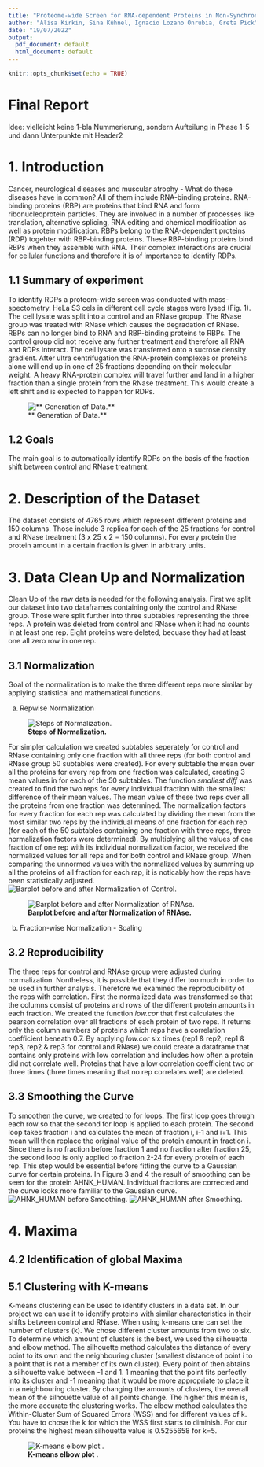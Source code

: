```yaml
---
title: "Proteome-wide Screen for RNA-dependent Proteins in Non-Synchronized HeLa cells"
author: "Alisa Kirkin, Sina Kühnel, Ignacio Lozano Onrubia, Greta Pick"
date: "19/07/2022"
output:
  pdf_document: default
  html_document: default
---
```


```r
knitr::opts_chunk$set(echo = TRUE)
```

# Final Report

Idee: vielleicht keine 1-bla Nummerierung, sondern Aufteilung in Phase 1-5 und dann Unterpunkte mit Header2

# 1. Introduction

Cancer, neurological diseases and muscular atrophy - What do these diseases have in common? 
All of them include RNA-binding proteins. RNA-binding proteins (RBP) are proteins that bind RNA and form ribonucleoprotein particles. They are involved in a number of processes like translation, alternative splicing, RNA editing and chemical modification as well as protein modification. RBPs belong to the RNA-dependent proteins (RDP) togehter with RBP-binding proteins. These RBP-binding proteins bind RBPs when they assemble with RNA. Their complex interactions are crucial for cellular functions and therefore it is of importance to identify RDPs.


## 1.1 Summary of experiment
To identify RDPs a proteom-wide screen was conducted with mass-spectometry. HeLa S3 cels in different cell cycle stages were lysed (Fig. 1). The cell lysate was split into a control and an RNase gropup. The RNase group was treated with RNase which causes the degradation of RNase. RBPs can no longer bind to RNA and RBP-binding proteins to RBPs. The control group did not receive any further treatment and therefore all RNA and RDPs interact. The cell lysate was transferred onto a sucrose density gradient. After ultra centrifugation the RNA-protein complexes or proteins alone will end up in one of 25 fractions depending on their molecular weight. A heavy RNA-protein complex will travel further and land in a higher fraction than a single protein from the RNase treatment. This would create a left shift and is expected to happen for RDPs.

![** Generation of Data.**](/Users/gretapick/Desktop/GitHub/2022-topic-03-team-01/Experiment.png)

## 1.2 Goals
The main goal is to automatically identify RDPs on the basis of the fraction shift between control and RNase treatment. 

# 2. Description of the Dataset
The dataset consists of 4765 rows which represent different proteins and 150 columns. Those include 3 replica for each of the 25 fractions for control and RNase treatment (3 x 25 x 2 = 150 columns). For every protein the protein amount in a certain fraction is given in arbitrary units.


# 3. Data Clean Up and Normalization 
Clean Up of the raw data is needed for the following analysis. 
First we split our dataset into two dataframes containing only the control and RNase group. Those were split further into three subtables representing the three reps. A protein was deleted from control and RNase when it had no counts in at least one rep. Eight proteins were deleted, becuase they had at least one all zero row in one rep.

## 3.1 Normalization 
Goal of the normalization is to make the three different reps more similar by applying statistical and mathematical functions.

a) Repwise Normalization 

![**Steps of Normalization.**](/Users/gretapick/Desktop/GitHub/2022-topic-03-team-01/Normalization.png)

For simpler calculation we created subtables seperately for control and RNase containing only one fraction with all three reps (for both control and RNase group 50 subtables were created). For every subtable the mean over all the proteins for every rep from one fraction was calculated, creating 3 mean values in for each of the 50 subtables. 
The function *smallest diff* was created to find the two reps for every individual fraction with the smallest difference of their mean values. The mean value of these two reps over all the proteins from one fraction was determined. The normalization factors for every fraction for each rep was calculated by dividing the mean from the most similar two reps by the individual means of one fraction for each rep (for each of the 50 subtables containing one fraction with three reps, three normalization factors were determined). By multiplying all the values of one fraction of one rep with its individual normalization factor, we received the normalized values for all reps and for both control and RNase group.
When comparing the unnormed values with the normalized values by summing up all the proteins of all fraction for each rap, it is noticably how the reps have been statistically adjusted. 
![**Barplot before and after Normalization of Control.**](/Users/gretapick/Desktop/GitHub/2022-topic-03-team-01/Normalization_ctrl.png)

![**Barplot before and after Normalization of RNAse.**](/Users/gretapick/Desktop/GitHub/2022-topic-03-team-01/Normalization_rnase.png)

b) Fraction-wise Normalization - Scaling

## 3.2 Reproducibility
The three reps for control and RNAse group were adjusted during normalization. Nontheless, it is possible that they differ too much in order to be used in further analysis. Therefore we examined the reproducibility of the reps with correlation. First the normalized data was transformed so that the columns consist of proteins and rows of the different protein amounts in each fraction. We created the function *low.cor* that first calculates the pearson correlation over all fractions of each protein of two reps. It returns only the column numbers of proteins which reps have a correlation coefficient beneath 0.7. By applying *low.cor* six times (rep1 & rep2, rep1 & rep3, rep2 & rep3 for control and RNase) we could create a dataframe that contains only proteins with low correlation and includes how often a protein did not correlate well. 
Proteins that have a low correlation coefficient two or three times (three times meaning that no rep correlates well) are deleted.

## 3.3 Smoothing the Curve
To smoothen the curve, we created to for loops. The first loop goes through each row so that the second for loop is applied to each protein. The second loop takes fraction i and calculates the mean of fraction i, i-1 and i+1. This mean will then replace the original value of the protein amount in fraction i. Since there is no fraction before fraction 1 and no fraction after fraction 25, the second loop is only applied to fraction 2-24 for every protein of each rep. 
This step would be essential before fitting the curve to a Gaussian curve for certain proteins. In Figure 3 and 4 the result of smoothing can be seen for the protein AHNK_HUMAN. Individual fractions are corrected and the curve looks more familiar to the Gaussian curve.
![**AHNK_HUMAN before Smoothing.**](/Users/gretapick/Desktop/GitHub/2022-topic-03-team-01/before_smoothing.png)
![**AHNK_HUMAN after Smoothing.**](/Users/gretapick/Desktop/GitHub/2022-topic-03-team-01/after_smoothing.png)

# 4. Maxima  


## 4.2 Identification of global Maxima


## 5.1 Clustering with K-means 
K-means clustering can be used to identify clusters in a data set. In our project we can use it to identify proteins with similar characteristics in their shifts between control and RNase. When using k-means one can set the number of clusters (k). We chose different cluster amounts from two to six. 
To determine which amount of clusters is the best, we used the silhouette and elbow method. The silhouette method calculates the distance of every point to its own and the neighbouring cluster (smallest distance of point i to a point that is not a member of its own cluster). Every point of then abtains a silhouette value between -1 and 1. 1 meaning that the point fits perfectly into its cluster and -1 meaning that it would be more appropriate to place it in a neighbouring cluster. By changing the amounts of clusters, the overall mean of the silhouette value of all points change. The higher this mean is, the more accurate the clustering works. 
The elbow method calculates the Within-Cluster Sum of Squared Errors (WSS) and for different values of k. You have to chose the k for which the WSS first starts to diminish.
For our proteins the highest mean silhouette value is 0.5255658 for k=5.

![**K-means elbow plot .**](/Users/gretapick/Desktop/GitHub/2022-topic-03-team-01/Kmeans_elbow.png)











```r

```


